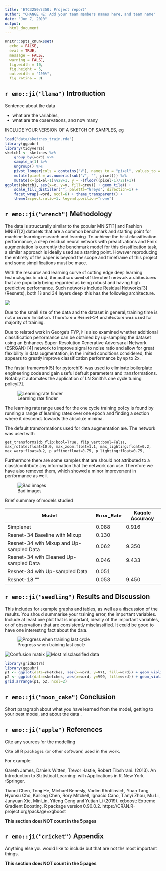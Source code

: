 ```yaml
---
title: 'ETC3250/5350: Project report'
author: "CHANGE ME: Add your team members names here, and team name"
date: "Jun 7, 2020"
output: 
  html_document
---
```


```r
knitr::opts_chunk$set(
  echo = FALSE,
  eval = TRUE,
  message = FALSE,
  warning = FALSE,
  fig.width = 10,
  fig.height = 5, 
  out.width = "100%",
  fig.retina = 3)
```

## `r emo::ji("llama")` Introduction

Sentence about the data

- what are the variables, 
- what are the observations, and how many

INCLUDE YOUR VERSION OF A SKETCH OF SAMPLES, eg

```r
load("data/sketches_train.rda")
library(ggpubr)
library(tidyverse)
sketch1 <- sketches %>% 
	group_by(word) %>%
	sample_n(1) %>%
	ungroup() %>%
	pivot_longer(cols = contains("V"), names_to = "pixel", values_to = "grey") %>%
	mutate(pixel = as.numeric(sub("V", "", pixel))) %>%
	mutate(x=(pixel-1)%%28+1, y = -(floor((pixel-1)/28)+1))
ggplot(sketch1, aes(x=x, y=y, fill=grey)) + geom_tile() + 
	scale_fill_distiller("", palette="Greys", direction=1) + 
	facet_wrap(~word, ncol=6) + theme_transparent() + 
	theme(aspect.ratio=1, legend.position="none")
```

## `r emo::ji("wrench")` Methodology  

The data is structurally similar to the popular MNIST[1] and Fashion MNIST[2] datasets that are a common benchmark and starting point for machine learning research and learning. To achieve the best classification performance, a deep residual neural network with preactivations and Fmix augmentation is currently the benchmark model for this classification task, a similar approach is ideally used as a starting point. However reproducing the entirety of the paper is beyond the scope and timeframe of this project and some simplifications must be made. 

With the resource and learning curve of cutting edge deep learning technologies in mind, the authors used off the shelf network architectures that are popularly being regarded as being robust and having high predictive performance. Such networks include Residual Networks[3] (Resnets), both 18 and 34 layers deep, this has the following architecture. 

![](https://miro.medium.com/max/512/1*kBlZtheCjJiA3F1e0IurCw.png)

Due to the small size of the data and the dataset in general, training time is not a severe limitation. Therefore a Resnet-34 architecture was used for majority of training. 

Due to related work in George's FYP, it is also examined whether additional classification performance can be obtained by up-sampling the dataset using an Enhances Super-Resolution Generative Adversarial Network (ESRGAN) [4] network to improve signal to noise ratio and allow for great flexibility in data augmentation, in the limited conditions considered, this appears to greatly improve classification performance by up to 2x.

The fastai framework[5] for pytorch[6] was used to eliminate boilerplate engineering code and gain useful default parameters and transformations. Notably it automates the application of LN Smith's one cycle tuning policy[7]. 

![Learning rate finder](https://raw.githubusercontent.com/jlgao2/ETC3250/master/images/learning_rate_finder.png)

The learning rate range used for the one cycle training policy is found by running a range of learning rates over one epoch and finding a section where it descends towards the absolute minima.

The default transformations used for data augmentation are. The network was used with 

    get_transforms(do_flip:bool=True, flip_vert:bool=False, max_rotate:float=10.0, max_zoom:float=1.1, max_lighting:float=0.2, max_warp:float=0.2, p_affine:float=0.75, p_lighting:float=0.75, 

Furthermore there are some samples that are should not attributed to a class/contribute any information that the network can use. Therefore we have also removed them, which showed a minor improvement in performance as well. 

![Bad images](https://raw.githubusercontent.com/jlgao2/ETC3250/master/images/Discarded_images.png)

Brief summary of models studied


| Model                                   | Error_Rate | Kaggle Accuracy |
|-----------------------------------------|------------|-----------------|
| Simplenet                               | 0.088      | 0.916           |
| Resnet-34 Baseline with Mixup           | 0.130      |                 |
| Resnet-34 with Mixup and Up-sampled Data| 0.062      | 9.350           |
| Resnet-34 with Cleaned Up-sampled Data  | 0.046      | 9.433           |
| Resnet-34 with Up-sampled Data          | 0.051      |                 |
| Resnet-18 ""                            | 0.053      | 9.450           |
 

## `r emo::ji("seedling")` Results and Discussion

This includes for example graphs and tables, as well as a discussion of the results. You should summarise your training error, the important variables. Include at least one plot that is important, ideally of the important variables, or of observations that are consistently misclassified. It could be good to have one interesting fact about the data. 

![Progress when training last cycle](https://raw.githubusercontent.com/jlgao2/ETC3250/master/images/accuracy_epoch.png)

![Confusion matrix](https://raw.githubusercontent.com/jlgao2/ETC3250/master/images/confusion_matrix.png)
![Most misclassified data](https://raw.githubusercontent.com/jlgao2/ETC3250/master/images/top_losses.png)



```r
library(gridExtra)
library(ggpubr)
p1 <- ggplot(data=sketches, aes(x=word, y=V71, fill=word)) + geom_violin() + theme_minimal() + theme(legend.position = "none")
p2 <- ggplot(data=sketches, aes(x=word, y=V99, fill=word)) + geom_violin() + theme_minimal() + theme(legend.position = "none")
grid.arrange(p1, p2, ncol=2)
```

## `r emo::ji("moon_cake")` Conclusion

Short paragraph about what you have learned from the model, getting to your best model, and about the data . 

##  `r emo::ji("apple")` References

Cite any sources for the modelling

Cite all R packages (or other software) used in the work. 

For example:

Gareth James, Daniels Witten, Trevor Hastie, Robert Tibshirani. (2013). An Introduction to Statistical Learning: with Applications in R. New York :Springer.

Tianqi Chen, Tong He, Michael Benesty, Vadim Khotilovich, Yuan
  Tang, Hyunsu Cho, Kailong Chen, Rory Mitchell, Ignacio Cano,
  Tianyi Zhou, Mu Li, Junyuan Xie, Min Lin, Yifeng Geng and Yutian
  Li (2019). xgboost: Extreme Gradient Boosting. R package version
  0.90.0.2. https://CRAN.R-project.org/package=xgboost
  

**This section does NOT count in the 5 pages**

## `r emo::ji("cricket")` Appendix

Anything else you  would like to include but that are not the most important things. 

**This section does NOT count in the 5 pages**
